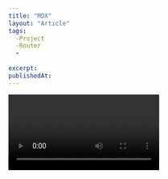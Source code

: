 ```yaml
---
title: "MDX"
layout: "Article"
tags:
  -Project
  -Router
  -
  
excerpt:
publishedAt:
---
```


<Video  video="/images/BlogPost-2.mp4"/>

<br/>
I'm assuming your **Next.js project** is already set up.
In order to avoid confusion, I'll be focusing more on the **pages** and **src/utils** folders of this app.
<br/>

# Read the Markdown (MDX) Files
<br/>
In a typical blog, we'd need to write blog posts or articles. 
In this blog, I am using markdown (MDX) to write our articles, which is why you can see that we have two .mdx files inside the data/articles directory. 
You can have more than that, as far as the number of articles you want to write goes.
<br/>
To begin, our efforts will be focused on the creation of several reusable functions that will be contained within the **src/utils/mdx.js** file. 
These functions will be utilized in conjunction with Node.js' FileSystem API. 
It is essential to note that these functions will be called from the server-side within the pages folder. 
This is necessary as Next.js employs specific data-fetching methods that must be executed on the server. 
As such, the server-side implementation of these functions is imperative to ensure optimal performance and functionality.
<br/>
## Dependancies
<br/>
```js
npm install gray-matter reading-time next-mdx-remote glob dayjs
```
<br/>
To better comprehend the upcoming processes, it is vital to familiarize ourselves with the fundamental functions of the packages we installed.
Firstly, **gray-matter** will parse the content contained within the **.mdx** files and convert them into readable HTML content. 
**Reading-time** is a package that assigns an estimated time to read an article based on its word count. 
This is an excellent feature to have, as it provides readers with a quick glance at the article's length and whether or not they have sufficient time to read it.
**Next-mdx-remote** is a powerful tool that performs the background compilation of MDX files. 
By allowing them to be loaded within Next.js' **getStaticProps** or **getServerSideProps** data-fetching methods, they can be appropriately hydrated on the client. 
This feature ensures optimal performance and functionality, as it reduces the load on the server and provides a seamless user experience.
Additionally, **glob** gives us access to match the file patterns in data/articles, which we'll be using as the slug of the article. 
**Dayjs** is a JavaScript library that helps parse, manipulate, validate, and display dates that we would be adding to the metadata of each article.
Now that we have a basic understanding of the packages we installed, we can begin writing the functions that will read the files in the articles directory. 
These functions will form the foundation of our project and will be essential in fetching and rendering the articles on our website.
<br/>
<br/>
In **src/utils/mdx.js** :
<br/>
```js
import path from 'path'
import fs from 'fs'
import matter from 'gray-matter'
import readingTime from 'reading-time'
import { sync } from 'glob'

const articlesPath = path.join(process.cwd(), 'data/articles')

export async function getSlug() {
  const paths = sync(`${articlesPath}/*.mdx`)

  return paths.map((path) => {
    // holds the paths to the directory of the article
    const pathContent = path.split('/')
    const fileName = pathContent[pathContent.length - 1]
    const [slug, _extension] = fileName.split('.')

    return slug
  })
}
```
<br/>
The first variable declaration, **articlesPath**, holds the path to where all the articles can be found.
To locate the articles, we're utilizing the path module, which allows us to access the articles directory via the process API of Node.js. 
This API grants us direct access to the cwd() (Current Working Directory) object.
For the **getSlug** function, we're using the **articlesPath** variable that we previously declared and passing it to the **glob** package's sync function. 
This will match any file with the **.mdx** extension and return an array of those files. 
This function is used to retrieve a unique article when a user clicks on it from the blog page.
<br/>
```js
const paths = sync(`${articlesPath}/*.mdx`)
```
<br/>
With that being said, we'll return an array of modified file names. 
The **pathContent** variable holds the path to all the articles in the articles directory, so we're using JavaScript to remove all the "forward-slashes" with the **split()** method of JavaScript.
<br/>
```js
const fileName = pathContent[pathContent.length - 1]
const [slug, _extension] = fileName.split('.')
```
<br/>
The fileName variable in the **getSlug** function uses the **path.basename()** method to extract the last part of the path. 
For instance, if the path is **/data/articles/example-post.mdx**, the method will return **/example-post.mdx**. 
The next line of code then uses the **String.prototype.replace()** method to remove the **.mdx** extension from the file name, leaving us with just **example-post** as the slug.
It's important to note that this process of getting the slug is important because it allows us to match the file name with the URL slug when the user navigates to a specific article. 
This helps us to retrieve the correct article and display it on the page.
<br/>
<br/>
## Parse Article Content from the Slug
<br/>
The next function gets and parses the content in our MDX files from the slugs. 
It returns an object of metadata that we'll be using as we progress.
<br/>
```js
export async function getArticleFromSlug(slug) {
  const articleDir = path.join(articlesPath, `${slug}.mdx`)
  const source = fs.readFileSync(articleDir)
  const { content, data } = matter(source)

  return {
    content,
    frontmatter: {
      slug,
      excerpt: data.excerpt,
      title: data.title,
      publishedAt: data.publishedAt,
      readingTime: readingTime(source).text,
      ...data,
    },
  }
}
```
<br/>
It's important to note that using synchronous functions like **readFileSync** can have an impact on the performance of your application, as it can potentially block the event loop and cause the application to become unresponsive. 
Asynchronous functions like **readFile** are often preferred for this reason, as they allow other processes to continue while the operation is being performed.
However, in this case, we're using **readFileSync** because we want to ensure that we have all the data from the file before moving on to the next step of processing it. 
This is necessary for our application to work correctly.
Once we have the file content, we pass it through the **gray-matter** package to parse the frontmatter (metadata) and the content of the file. 
We then use the reading-time package to calculate the approximate time it would take to read the article based on the word count.
Finally, we return an object that contains all the relevant information for the article, including the title, slug, date, content, reading time, and any other metadata that may have been included in the **frontmatter**.

As mentioned earlier, **gray-matter** is a package that parses the markdown content in the source to readable HTML. 
In the code snippet above, we are using destructuring assignment to extract the content and data variables from the returned object of the matter function. 
The matter function parses the source content using **gray-matter** and returns an object containing both the content and the **frontmatter** data.
The content variable holds the markdown content of the article, while data holds the frontmatter data that we've defined in the **.mdx** file. 
We'll use these variables in the next steps to extract the necessary information from each article.
<br/>
```js
const { content, data } = matter(source)

return {
  content,
  frontmatter: {
    slug,
    excerpt: data.excerpt,
    title: data.title,
    publishedAt: data.publishedAt,
    readingTime: readingTime(source).text,
    ...data,
  },
}
```
<br/>
We need a way to display all the articles on the blog page. 
The function below does that for us, by utilizing the **reduce()** method of JavaScript to return an array of all the articles in the articles directory.
<br/>
```js
export async function getAllArticles() {
  const articles = fs.readdirSync(path.join(process.cwd(), 'data/articles'))

  return articles.reduce((allArticles, articleSlug) => {
    // get parsed data from mdx files in the "articles" dir
    const source = fs.readFileSync(
      path.join(process.cwd(), 'data/articles', articleSlug),
      'utf-8'
    )
    const { data } = matter(source)

    return [
      {
        ...data,
        slug: articleSlug.replace('.mdx', ''),
        readingTime: readingTime(source).text,
      },
      ...allArticles,
    ]
  }, [])
}
```
<br/>
You can see how we're using **readdirSync()** to synchronously read all the files inside **data/articles**. 
The source variable can be accessed by reading all the files with their respective slugs and getting their content parsed with the **gray-matter** package.
<br/>
```js
const source = fs.readFileSync(
  path.join(process.cwd(), 'data/articles', articleSlug),
  'utf-8'
)
const { data } = matter(source)
```
<br/>
In the snippet above, we're using the reading-time package to estimate the time it will take to read an article. 
To achieve this, we pass the content of the article — which we've already read and parsed using the **gray-matter** package — to the **readingTime** function. 
This returns an object with a text property that contains an estimated time to read the article.
To get the slug that will be attached to this article, we strip the last part of the article's path by using the basename function from the path module. 
Then, we replace the **.mdx** extension with an empty string to make the slug more readable. 
This way, the slug can be accessed via "blog/example-post" instead of **blog/example-post.mdx**.
<br/>
```js
{
  slug: articleSlug.replace('.mdx', ''),
  readingTime: readingTime(source).text,
}
```
<br/>
The readingTime has some methods that you can assign to it, one of them is the text method. 
You can try removing this value, saving your code, and allowing Next.js to throw an error, so you can get a glimpse of the values that you can use.
<br/>
<br/>
## Display a List of Articles
<br/>
We'll start with the **index** file in the blog folder. In this file, we'll be using the data-fetching method — **getStaticProps** — to render the articles on the page.
<br/>
```js
import { getAllArticles } from '../../src/utils/mdx'

export async function getStaticProps() {
  const articles = await getAllArticles()

  articles
    .map((article) => article.data)
    .sort((a, b) => {
      if (a.data.publishedAt > b.data.publishedAt) return 1
      if (a.data.publishedAt < b.data.publishedAt) return -1

      return 0
    })

  return {
    props: {
      posts: articles.reverse(),
    },
  }
}
```
<br/>
The **getAllArticles** function is called in the **getStaticProps** data-fetching method to retrieve a sorted list of all the articles in the **data/articles** directory. 
The articles are sorted based on the date they were published, which we added to the **frontmatter** of each article using the **dayjs** package.
By mapping the returned list of articles to **props**, we can display the list of articles on the index (blog) page. 
Each article will have its own page and will be accessible via a unique slug generated by the **getSlug** function.
<br/>

```js
articles
  .map((article) => article.data)
  .sort((a, b) => {
    if (a.data.publishedAt > b.data.publishedAt) return 1
    if (a.data.publishedAt < b.data.publishedAt) return -1

    return 0
  })

```
<br/>
This is how the content of your typical article file will look in markdown syntax below:
<br/>

```js
---
title: "Copy.AI"
layout: "Article"
tags:
  -AI 
  -IT
  -UseFul Hack
  -Assistant
  -Writing
excerpt:
publishedAt:
---

```
<br/>
Indeed, sorting the list of articles by their published date is a better approach because it ensures that the articles are ordered correctly regardless of their order in the array. 
The **reverse()** method alone will only reverse the order of the articles in the array but not compare them based on their date.
Now that we have the sorted list of articles as props, we can map them onto the page to display them to the user. 
In the **index.js** file, we'll use the map method to loop through the articles array and return an ArticleCard component for each article.
The ArticleCard component will display the article's featured image, title, published date, and an excerpt of the article. 
We'll also use the slug from the article to link to the individual article page.
This way, the user can click on an article to read it in full on a separate page.
<br/>

```js
import React from 'react'
import Head from 'next/head'
import Link from "next/link"
import { getAllArticles } from '../../src/utils/mdx'

export default function BlogPage({ posts }) {
  return (
    <React.Fragment>
      <Head>
        <title>My Blog</title>
      </Head>
      <div>
        {posts.map((frontMatter) => {
          return (
            <Link href={`/blog/${frontMatter.slug}`} passHref>
              <div>
                <h1 className="title">{frontMatter.title}</h1>
                <p className="summary">{frontMatter.excerpt}</p>
                <p className="date">
                  {dayjs(frontMatter.publishedAt).format('MMMM D, YYYY')} &mdash;{' '}
                  {frontMatter.readingTime}
                </p>
              </div>
            </Link>
          )
        })}
      </div>
    </React.Fragment>
  )
}

export async function getStaticProps() {
  ...
}
```

<br/>
The **Link** component from **Next.js** allows us to create a hyperlink to a dynamic route with the article's slug as a parameter. 
This is made possible because we created a file called **[slug].js** earlier, which is a dynamic route that can accept a slug parameter. 
When the user clicks on the article link, they will be taken to the unique page with the slug parameter as part of the URL.
<br/>
<br/>

## Display a Unique Article
<br/>
In order to customize the look of our blog post, we'll be using rehype which is an HTML pre-processor powered by plugins. 
We'll need to install some of these plugins to accomplish our task.
We can install them by running the following command in our terminal:
<br/>
```js
npm install remark-rehype rehype-highlight rehype-autolink-headings
```
<br/>
The remark-rehype plugin is used to convert markdown to HTML which can then be processed by rehype. 
rehype-highlight is used to highlight code syntax in our blog posts and rehype-autolink-headings is used to add anchor tags to our headings, allowing users to easily navigate to specific sections of the article.
<br/>
In the snippet above, we have imported the necessary packages and functions we'll be using in this file. 
We have also exported a function called **getStaticPaths** that tells Next.js how many pages we have and what their respective paths are.
**getStaticPaths** function accepts no arguments, and returns an object with a paths property that takes an array of objects containing the params key.
The params key holds an object that has the slug key, and a fallback property that is either true or false.
In our case, the fallback property is set to false. 
This means that any path that is not in the paths array will return a **404 error**. 
If it is set to true, it means that any unknown path will trigger a **fallback**, and Next.js will generate the page on demand.
Please write in serious tone, instructive writing style, English language.
<br/>

```js
// dynamically generate the slugs for each article(s)
export async function getStaticPaths() {
  // getting all paths of each article as an array of
  // objects with their unique slugs
  const paths = (await getSlug()).map((slug) => ({ params: { slug } }))

  return {
    paths,
    // in situations where you try to access a path
    // that does not exist. it'll return a 404 page
    fallback: false,
  }
}
```
<br/>

When you take a look at the snippet above, you'll see that we're obtaining the **list of paths** from the articles, and mapping that list of items **(paths)** to an array.
This can be accessed with the **params** variable in the **getStaticProps** data-fetching method.

<br/>
```js
import { getArticleFromSlug } from "../../src/utils/mdx"

export async function getStaticProps({ params }) {
  //fetch the particular file based on the slug
  const { slug } = params
  const { content, frontmatter } = await getArticleFromSlug(slug)

  const mdxSource = await serialize(content, {
    mdxOptions: {
      rehypePlugins: [
        rehypeSlug,
        [
          rehypeAutolinkHeadings,
          {
            properties: { className: ['anchor'] },
          },
          { behaviour: 'wrap' },
        ],
        rehypeHighlight,
        rehypeCodeTitles,
      ],
    },
  })

  return {
    props: {
      post: {
        source: mdxSource,
        frontmatter,
      },
    },
  }
}`
```
<br/>
In the snippet above, we're destructuring content and **frontmatter** — which is the metadata of the article — and assigning it to the **getArticleFromSlug** function which receives the slug of the article as an argument.
We continued by serializing the content of the article with **next-mdx-remote**'s **serialize()** function, and pass the necessary **rehype plugins** in the mdxOptions object:
<br/>
```js
const mdxSource = await serialize(content, {
  mdxOptions: {
    rehypePlugins: [
      rehypeSlug,
      [
        rehypeAutolinkHeadings,
        {
          properties: { className: ['anchor'] },
        },
        { behaviour: 'wrap' },
      ],
      rehypeHighlight,
      rehypeCodeTitles,
    ],
  },
})
```
<br/>
To wrap it up, we return the content of the article and the frontmatter as props that'll be accessed by the slug component.
<br/>

```js
return {
  props: {
    post: {
      source: mdxSource,
      frontmatter,
    },
  },
}
```
<br/>

In the code snippet above, we're rendering the article content using the MDXRemote component, which receives the **{...source}** and custom React component props.
The spread operator **{...source}** helps to unpack the parsed markdown source into an MDX AST (Abstract Syntax Tree), which can then be transformed into React components that we can render on our webpage.
The custom React component props include the article's **frontmatter** data, which we can use to customize the layout of our article page.

<br/>

```js
import dayjs from 'dayjs'
import React from 'react'
import Head from 'next/head'
import Image from 'next/image'
import rehypeSlug from 'rehype-slug'
import { MDXRemote } from 'next-mdx-remote'
import rehypeHighlight from 'rehype-highlight'
import rehypeCodeTitles from 'rehype-code-titles'
import { serialize } from 'next-mdx-remote/serialize'
import 'highlight.js/styles/atom-one-dark-reasonable.css'
import rehypeAutolinkHeadings from 'rehype-autolink-headings'
import { getSlug, getArticleFromSlug } from '../../src/utils/mdx'
import { SectionTitle, Text } from '../../data/components/mdx-components'

export default function Blog({ post: { source, frontmatter } }) {
  return (
    <React.Fragment>
      <Head>
        <title>{frontmatter.title} | My blog</title>
      </Head>
      <div className="article-container">
        <h1 className="article-title">{frontmatter.title}</h1>
        <p className="publish-date">
          {dayjs(frontmatter.publishedAt).format('MMMM D, YYYY')} &mdash;{' '}
          {frontmatter.readingTime}
        </p>
        <div className="content">
          <MDXRemote {...source} components={{ Image, SectionTitle, Text }} />
        </div>
      </div>
    </React.Fragment>
  )
}
```
<br/>
In the snippet above, you'll notice how we destructured the post props into **{ source, frontmatter }**. So instead of doing this, in the **<MDXRemote>** component below we can just spread the source variable directly as a prop.
<br/>
```js
<MDXRemote {...post.source} />
```